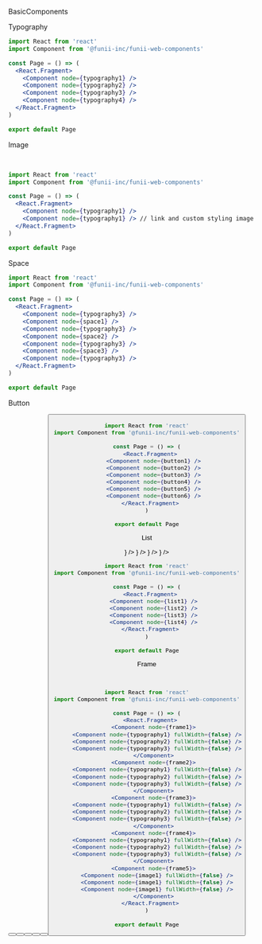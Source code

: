 
<Heading>BasicComponents</Heading>

<Spacer size="xxl" />

<SubHeading>Typography</SubHeading>

<Spacer size="l" />

<ComponentArea>
  <Typography node={typography1} />
  <Typography node={typography2} />
  <Typography node={typography3} />
  <Typography node={typography7} />
</ComponentArea>

<Spacer size="l" />

```jsx
import React from 'react'
import Component from '@funii-inc/funii-web-components'

const Page = () => (
  <React.Fragment>
    <Component node={typography1} />
    <Component node={typography2} />
    <Component node={typography3} />
    <Component node={typography4} />
  </React.Fragment>
)

export default Page
```

<Spacer size="xxl" />

<SubHeading>Image</SubHeading>

<Spacer size="l" />

<ComponentArea>
  <Image node={image1} />
  <Spacer size="s" />
  <Image node={image2} />
</ComponentArea>

<Spacer size="l" />

```jsx
import React from 'react'
import Component from '@funii-inc/funii-web-components'

const Page = () => (
  <React.Fragment>
    <Component node={typography1} />
    <Component node={typography1} /> // link and custom styling image
  </React.Fragment>
)

export default Page
```

<Spacer size="xxl" />

<SubHeading>Space</SubHeading>

<Spacer size="l" />

<ComponentArea>
  <Typography node={typography3} />
  <Space node={space1} />
  <Typography node={typography3} />
  <Space node={space2} />
  <Typography node={typography3} />
  <Space node={space3} />
  <Typography node={typography3} />
</ComponentArea>

<Spacer size="l" />


```jsx
import React from 'react'
import Component from '@funii-inc/funii-web-components'

const Page = () => (
  <React.Fragment>
    <Component node={typography3} />
    <Component node={space1} />
    <Component node={typography3} />
    <Component node={space2} />
    <Component node={typography3} />
    <Component node={space3} />
    <Component node={typography3} />
  </React.Fragment>
)

export default Page
```

<Spacer size="xxl" />

<SubHeading>Button</SubHeading>

<Spacer size="l" />

<ComponentArea>
  <Button node={button1} />
  <Button node={button2} />
  <Button node={button3} />
  <Button node={button4} />
  <Button node={button5} />
  <Button node={button6} />
</ComponentArea>

<Spacer size="l" />


```jsx
import React from 'react'
import Component from '@funii-inc/funii-web-components'

const Page = () => (
  <React.Fragment>
    <Component node={button1} />
    <Component node={button2} />
    <Component node={button3} />
    <Component node={button4} />
    <Component node={button5} />
    <Component node={button6} />
  </React.Fragment>
)

export default Page
```

<Spacer size="xxl" />

<SubHeading>List</SubHeading>

<Spacer size="l" />

<ComponentArea>
  <List node={list1} testItems={testItems} renderItem={({ item }) => <ListItem node={list1.item} listItemData={item} />} />
  <List node={list2} testItems={testItems} renderItem={({ item }) => <ListItem node={list2.item} listItemData={item} />} />
  <List node={list3} testItems={testItems} renderItem={({ item }) => <ListItem node={list3.item} listItemData={item} />} />
  <List node={list4} testItems={testItems} renderItem={({ item }) => <ListItem node={list4.item} listItemData={item} />} />
</ComponentArea>

<Spacer size="l" />


```jsx
import React from 'react'
import Component from '@funii-inc/funii-web-components'

const Page = () => (
  <React.Fragment>
    <Component node={list1} />
    <Component node={list2} />
    <Component node={list3} />
    <Component node={list4} />
  </React.Fragment>
)

export default Page
```

<Spacer size="xxl" />

<SubHeading>Frame</SubHeading>

<Spacer size="l" />

<ComponentArea>
  <Frame node={frame1}>
    <Typography node={typography4} fullWidth={false} />
    <Typography node={typography5} fullWidth={false} />
    <Typography node={typography6} fullWidth={false} />
  </Frame>
  <Frame node={frame2}>
    <Typography node={typography4} fullWidth={false} />
    <Typography node={typography5} fullWidth={false} />
    <Typography node={typography6} fullWidth={false} />
  </Frame>
  <Frame node={frame3}>
    <Typography node={typography4} fullWidth={false} />
    <Typography node={typography5} fullWidth={false} />
    <Typography node={typography6} fullWidth={false} />
  </Frame>
  <Frame node={frame4}>
    <Typography node={typography4} fullWidth={false} />
    <Typography node={typography5} fullWidth={false} />
    <Typography node={typography6} fullWidth={false} />
  </Frame>
  <Frame node={frame5}>
    <Image node={image3} fullWidth={false} />
    <Image node={image3} fullWidth={false} />
    <Image node={image3} fullWidth={false} />
  </Frame>
</ComponentArea>

<Spacer size="l" />

```jsx
import React from 'react'
import Component from '@funii-inc/funii-web-components'

const Page = () => (
  <React.Fragment>
    <Component node={frame1}>
      <Component node={typography1} fullWidth={false} />
      <Component node={typography2} fullWidth={false} />
      <Component node={typography3} fullWidth={false} />
    </Component>
    <Component node={frame2}>
      <Component node={typography1} fullWidth={false} />
      <Component node={typography2} fullWidth={false} />
      <Component node={typography3} fullWidth={false} />
    </Component>
    <Component node={frame3}>
      <Component node={typography1} fullWidth={false} />
      <Component node={typography2} fullWidth={false} />
      <Component node={typography3} fullWidth={false} />
    </Component>
    <Component node={frame4}>
      <Component node={typography1} fullWidth={false} />
      <Component node={typography2} fullWidth={false} />
      <Component node={typography3} fullWidth={false} />
    </Component>
    <Component node={frame5}>
      <Component node={image1} fullWidth={false} />
      <Component node={image1} fullWidth={false} />
      <Component node={image1} fullWidth={false} />
    </Component>
  </React.Fragment>
)

export default Page
```

